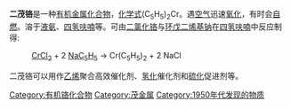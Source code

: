 {{chembox
|   Name = 二茂铬
|   ImageFileL1 = Chromocene-2D-skeletal.png
|   ImageSizeL1 = 100px
|   ImageNameL1 = Chromocene
|   ImageFileR1 = Chromocene-3D-balls.png
|   ImageSizeR1 = 150px
|   ImageNameR1 = Chromocene
|   IUPACName = chromocene, bis(η<sup>5</sup>-cyclopentadienyl)chromium 
|   OtherNames = 铬茂
| Section1 = {{Chembox Identifiers
| SMILES = [Cr+2].[c-]1cccc1.c1[c-]ccc1
| ChemSpiderID = 71485
| InChI = 1/2C5H5.Cr/c2*1-2-4-5-3-1;/h2*1-5H;/q2*-1;+2
| InChIKey = TYYBBNOTQFVVKN-UHFFFAOYAS
| CASNo_Ref = {{cascite|changed|??}}
| CASNo = 1271-24-5
| RTECS = GB7600000
| ChEBI = 30677
| PubChem = 79154
  }}
| Section2 = {{Chembox Properties
|   Formula = (C<sub>5</sub>H<sub>5</sub>)<sub>2</sub>Cr
|   MolarMass = 182.18
|   Appearance = 暗红色晶体
|   Density = 1.43  g/cm<sup>3</sup>,固体
|   Solubility =  遇水分解
|   MeltingPt = 168-170 °C
|   BoilingPt = 
  }}
| Section3 = {{Chembox Structure
|   Coordination = 伪八面体
|   CrystalStruct = 
|   Dipole = 0 [[德拜|D]]
  }}
| Section7 = {{Chembox Hazards
|   ExternalMSDS =
|   MainHazards =自燃
|   FlashPt =
|   RPhrases = 20/21/22-36/37/38
|   SPhrases = 26-37/39
  }}
| Section8 = {{Chembox Related
|   OtherCpds = [[二茂铁|Fe(C<sub>5</sub>H<sub>5</sub>)<sub>2</sub>]]<br />[[二茂镍|Ni(C<sub>5</sub>H<sub>5</sub>)<sub>2</sub>]]<br /> [[乙酸亚铬|乙酸亚铬]]<br />[[二苯铬|二苯铬]]
  }}
}}
'''二茂铬'''是一种[[有机金属化学|有机金属化合物]]，[[化学式|化学式]](C<sub>5</sub>H<sub>5</sub>)<sub>2</sub>Cr。遇[[空气|空气]]迅速[[氧化|氧化]]，有时会[[自燃|自燃]]。溶于[[液氨|液氨]]、[[四氢呋喃|四氢呋喃]]等。可由[[二氯化铬|二氯化铬]]与[[环戊二烯基钠|环戊二烯基钠]]在[[四氢呋喃|四氢呋喃]]中反应制得:
:[[二氯化铬|CrCl<sub>2</sub>]] +  2 [[环戊二烯基钠|NaC<sub>5</sub>H<sub>5</sub>]]  →  Cr(C<sub>5</sub>H<sub>5</sub>)<sub>2</sub>  +  2 NaCl

二茂铬可以用作[[乙烯|乙烯]]聚合高效催化剂、[[氢化|氢化]]催化剂和[[硫化|硫化]]促进剂等。

{{茂金属}}
[[Category:有机铬化合物|Category:有机铬化合物]]
[[Category:茂金属|Category:茂金属]]
[[Category:1950年代发现的物质|Category:1950年代发现的物质]]